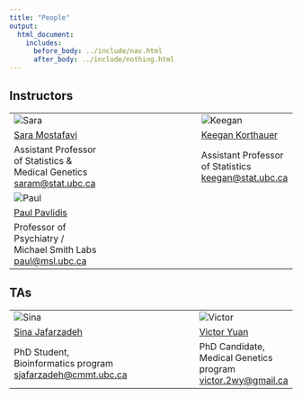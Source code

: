 ```yaml
---
title: "People"
output:
  html_document:
    includes:
      before_body: ../include/nav.html
      after_body: ../include/nothing.html
---
```


## Instructors

|  |   |  |
|---------------|---------------|---------------|
 | ![Sara](peoplePics/saram.png) | | ![Keegan](peoplePics/Keegan_shot.jpg)  |
 | [Sara Mostafavi](http://www.stat.ubc.ca/~saram/) | |  [Keegan Korthauer](https://kkorthauer.org/)      |
 |  Assistant Professor of Statistics & Medical Genetics <saram@stat.ubc.ca> | |  Assistant Professor of Statistics  <keegan@stat.ubc.ca> |
| ![Paul](peoplePics/paulPavlidis.png) | 
|  [Paul Pavlidis](https://pavlab.msl.ubc.ca/)  | 
|  Professor of Psychiatry / Michael Smith Labs <paul@msl.ubc.ca> | 

## TAs

|  |   |  |
|---------------|---------------|---------------|
| ![Sina](peoplePics/Sina_shot.jpg) |  | ![Victor](peoplePics/Victor_shot.png) |
| [Sina Jafarzadeh](http://30na.me) |    | [Victor Yuan](https://victor.rbind.io/) |
|  PhD Student, Bioinformatics program <sjafarzadeh@cmmt.ubc.ca> | |  PhD Candidate, Medical Genetics program <victor.2wy@gmail.ca> |



<!-- [Sara Mostafavi](http://www.stat.ubc.ca/~saram/), lead instructor

  * Statistics and Medical Genetics
  * <saram@cs.stanford.edu>
  
Paul Pavlidis, instructor
  
  * CHiBi and Psychiatry
  * <paul@chibi.ubc.ca>
  
Marjan Farahbod, TA

  * <marjan.farahbod@gmail.com>
  
Santina Lin, TA

  * <hello@santina.me> -->
